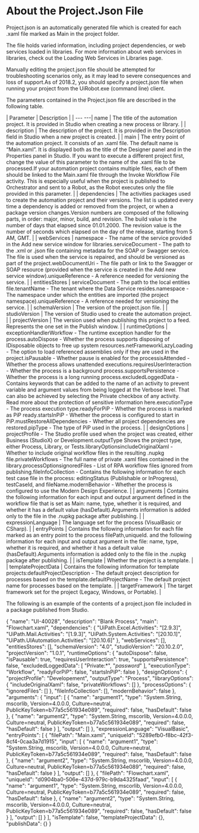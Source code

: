 ﻿# About the Project.Json File

Project.json is an automatically generated file which is created for each
        .xaml file marked as Main in the project folder.

The file holds varied information, including project dependencies, or web services loaded in
      libraries. For more information about web services in libraries, check out the Loading Web Services in Libraries page.

Manually editing the
            project.json file should be attempted for troubleshooting scenarios
          only, as it may lead to severe consequences and loss of support.As of 2018.2,
        you should specify a project.json file when running your project from the
        UiRobot.exe (command line) client.

The parameters contained in the Project.json file are described in the
      following table.


| Parameter | Description |
| --- ---| name | The title of the automation project. It is provided in Studio                 when creating a new process or library. |
| description | The description of the project. It is provided in the Description                 field in Studio when a new project is created. |
| main | The entry point of the automation project. It consists of an                   .xaml file. The default name is “Main.xaml”. It is displayed both                 as the title of the Designer panel and in the Properties panel in                 Studio. If you want to execute a different project first, change the value of this                 parameter to the name of the .xaml file to be processed.If your automation                 project contains multiple files, each of them should be linked to the                   Main.xaml file through the Invoke Workflow File                 activity. This is especially useful when the project is published to Orchestrator                 and sent to a Robot, as the Robot executes only the file provided in this                 parameter. |
| dependencies | The activities packages used to create the automation project and                 their versions. The list is updated every time a dependency is added or removed from                 the project, or when a package version changes.Version numbers are                 composed of the following parts, in order: major, minor, build, and revision. The                 build value is the number of days that elapsed since 01.01.2000. The revision value                 is the number of seconds which elapsed on the day of the release, starting from 5                 AM, GMT. |
| webServices | namespace - The                   name of the service provided in the Add new service window for                   libraries.serviceDocument                   - The path to the .xml or .json file containing                   metadata for the SOAP or Swagger service. The file is used when the service is                   repaired, and should be versioned as part of the project.webDocumentUri -                   The file path or link to the Swagger or SOAP resource (provided when the service                   is created in the Add new service window).uniqueReference                   - A reference needed for versioning the service. |
| entitiesStores | serviceDocument                   - The path to the local entities file.tenantName - The                   tenant where the Data Service resides.namespace - The                   namespace under which the entities are imported (the project namespace).uniqueReference                   - A reference needed for versioning the service. |
| schemaVersion | The version of the project.json               file. |
| studioVersion | The version of Studio used to create the automation               project. |
| projectVersion | The version used when publishing this project to a feed.                 Represents the one set in the Publish window. |
| runtimeOptions | exceptionHandlerWorkflow - The runtime exception handler for                   the process.autoDispose -                   Whether the process supports disposing of IDisposable objects to free up system                   resources.netFrameworkLazyLoading - The option to load referenced                   assemblies only if they are used in the project.isPausable -                   Whether pause is enabled for the processisAttended -                   Whether the process allows unattended executions.requiresUserInteraction - Whether the process is a background                   process.supportsPersistence - Whether the process is a long running                   process.excludedLoggedData - Contains keywords that can be added to                   the name of an activity to prevent variable and argument values from being logged                   at the Verbose level. That can also be achieved by selecting the Private checkbox                   of any activity. Read more about the protection of sensitive information here.executionType -                   The process execution type.readyForPiP -                   Whether the process is marked as PiP ready.startsInPiP -                   Whether the process is configured to start in PiP.mustRestoreAllDependencies - Whether all project dependencies                   are restored.pipType - The                   type of PiP used in the process. |
| designOptions | projectProfile -                   The Studio profile used when the project was created, either Business                   (StudioX) or Development.outputType Shows                   the project type, either Process, Library, or Tests.libraryOptionsincludeOriginalXaml - Whether to include original workflow                   files in the resulting .nupkg file.privateWorkflows                   - The full name of private .xaml files contained in the                   library.processOptionsignoredFiles -                   List of RPA workflow files ignored from publishing.fileInfoCollection - Contains the following information for                   each test case file in the process: editingStatus                     (Publishable or InProgress), testCaseId, and                     fileName.modernBehavior -                   Whether the process is configured to use the Modern Design Experience. |
| arguments | Contains the following information for each                   input and output argument defined in the                 workflow file that is set as Main: name, type,                 whether it is required, and whether it has a default value                   (hasDefault).Arguments information is                 added only to the file in the .nupkg package after                 publishing. |
| expressionLanguage | The language set for the process (VisualBasic or               CSharp). |
| entryPoints | Contains the following information for each file marked as an                 entry point to the process                   filePath,uniqueId. and the following                 information for each input and output argument in                 the file: name, type, whether it is                   required, and whether it has a default value                   (hasDefault).Arguments information is                 added only to the file in the .nupkg package after                 publishing. |
| isTemplate | Whether the project is a template. |
| templateProjectData | Contains the following information for template projects:defaultProjectDescription - The default project description                   for processes based on the template.defaultProjectName - The default project name for processes                   based on the template. |
| targetFramework | The target framework set for the project (Legacy, Windows, or                 Portable). |

The following is an example of the contents of a project.json file included
      in a package published from Studio.

{
  "name": "UI-40028",
  "description": "Blank Process",
  "main": "Flowchart.xaml",
  "dependencies": {
    "UiPath.Excel.Activities": "[2.9.3]",
    "UiPath.Mail.Activities": "[1.9.3]",
    "UiPath.System.Activities": "[20.10.1]",
    "UiPath.UIAutomation.Activities": "[20.10.6]"
  },
  "webServices": [],
  "entitiesStores": [],
  "schemaVersion": "4.0",
  "studioVersion": "20.10.2.0",
  "projectVersion": "1.0.1",
  "runtimeOptions": {
    "autoDispose": false,
    "isPausable": true,
    "requiresUserInteraction": true,
    "supportsPersistence": false,
    "excludedLoggedData": [
      "Private:*",
      "<em>password</em>"
    ],
    "executionType": "Workflow",
    "readyForPiP": false,
    "startsInPiP": false
  },
  "designOptions": {
    "projectProfile": "Developement",
    "outputType": "Process",
    "libraryOptions": {
      "includeOriginalXaml": false,
      "privateWorkflows": []
    },
    "processOptions": {
      "ignoredFiles": []
    },
    "fileInfoCollection": [],
    "modernBehavior": false
  },
  "arguments": {
    "input": [
      {
        "name": "argument1",
        "type": "System.String, mscorlib, Version=4.0.0.0, Culture=neutral, PublicKeyToken=b77a5c561934e089",
        "required": false,
        "hasDefault": false
      },
      {
        "name": "argument2",
        "type": "System.String, mscorlib, Version=4.0.0.0, Culture=neutral, PublicKeyToken=b77a5c561934e089",
        "required": false,
        "hasDefault": false
      }
    ],
    "output": []
  },
  "expressionLanguage": "VisualBasic",
  "entryPoints": [
    {
      "filePath": "Main.xaml",
      "uniqueId": "5289efb0-f8bc-42f3-8cf4-0caa3a7d1915",
      "input": [
        {
          "name": "argument1",
          "type": "System.String, mscorlib, Version=4.0.0.0, Culture=neutral, PublicKeyToken=b77a5c561934e089",
          "required": false,
          "hasDefault": false
        },
        {
          "name": "argument2",
          "type": "System.String, mscorlib, Version=4.0.0.0, Culture=neutral, PublicKeyToken=b77a5c561934e089",
          "required": false,
          "hasDefault": false
        }
      ],
      "output": []
    },
    {
      "filePath": "Flowchart.xaml",
      "uniqueId": "d0904ba0-506e-437d-979c-b9da4325faad",
      "input": [
        {
          "name": "argument1",
          "type": "System.String, mscorlib, Version=4.0.0.0, Culture=neutral, PublicKeyToken=b77a5c561934e089",
          "required": false,
          "hasDefault": false
        },
        {
          "name": "argument2",
          "type": "System.String, mscorlib, Version=4.0.0.0, Culture=neutral, PublicKeyToken=b77a5c561934e089",
          "required": false,
          "hasDefault": false
        }
      ],
      "output": []
    }
  ],
  "isTemplate": false,
  "templateProjectData": {},
  "publishData": {}
}
